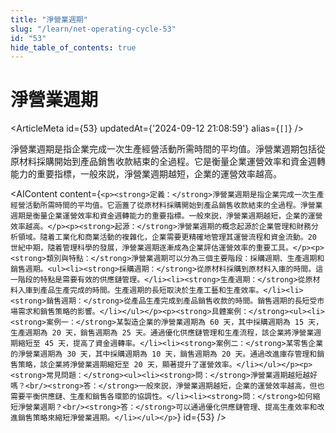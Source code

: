 ```yaml
---
title: "淨營業週期"
slug: "/learn/net-operating-cycle-53"
id: "53"
hide_table_of_contents: true
---
```



# 淨營業週期

<ArticleMeta id={53} updatedAt={'2024-09-12 21:08:59'} alias={`[]`} />
<div className='border-solid border-b border-t-0 my-4 border-[var(--ifm-color-gray-300)]' />

淨營業週期是指企業完成一次生產經營活動所需時間的平均值。淨營業週期包括從原材料採購開始到產品銷售收款結束的全過程。它是衡量企業運營效率和資金週轉能力的重要指標，一般來説，淨營業週期越短，企業的運營效率越高。

<AIContent content={`<p><strong>定義：</strong>淨營業週期是指企業完成一次生產經營活動所需時間的平均值。它涵蓋了從原材料採購開始到產品銷售收款結束的全過程。淨營業週期是衡量企業運營效率和資金週轉能力的重要指標。一般來説，淨營業週期越短，企業的運營效率越高。</p><p><strong>起源：</strong>淨營業週期的概念起源於企業管理和財務分析領域。隨着工業化和商業活動的複雜化，企業需要更精確地管理其運營流程和資金流動。20 世紀中期，隨着管理科學的發展，淨營業週期逐漸成為企業評估運營效率的重要工具。</p><p><strong>類別與特點：</strong>淨營業週期可以分為三個主要階段：採購週期、生產週期和銷售週期。<ul><li><strong>採購週期：</strong>從原材料採購到原材料入庫的時間。這一階段的特點是需要有效的供應鏈管理。</li><li><strong>生產週期：</strong>從原材料入庫到產品生產完成的時間。生產週期的長短取決於生產工藝和生產效率。</li><li><strong>銷售週期：</strong>從產品生產完成到產品銷售收款的時間。銷售週期的長短受市場需求和銷售策略的影響。</li></ul></p><p><strong>具體案例：</strong><ul><li><strong>案例一：</strong>某製造企業的淨營業週期為 60 天，其中採購週期為 15 天，生產週期為 20 天，銷售週期為 25 天。通過優化供應鏈管理和生產流程，該企業將淨營業週期縮短至 45 天，提高了資金週轉率。</li><li><strong>案例二：</strong>某零售企業的淨營業週期為 30 天，其中採購週期為 10 天，銷售週期為 20 天。通過改進庫存管理和銷售策略，該企業將淨營業週期縮短至 20 天，顯著提升了運營效率。</li></ul></p><p><strong>常見問題：</strong><ul><li><strong>問：</strong>淨營業週期越短越好嗎？<br/><strong>答：</strong>一般來説，淨營業週期越短，企業的運營效率越高，但也需要平衡供應鏈、生產和銷售各環節的協調性。</li><li><strong>問：</strong>如何縮短淨營業週期？<br/><strong>答：</strong>可以通過優化供應鏈管理、提高生產效率和改進銷售策略來縮短淨營業週期。</li></ul></p>`} id={53} />
